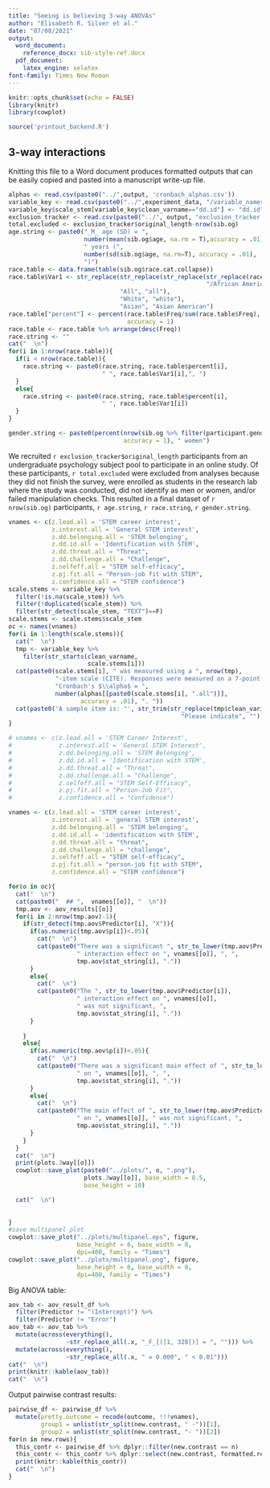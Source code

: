 ```yaml
---
title: "Seeing is believing 3-way ANOVAs"
author: "Elisabeth R. Silver et al."
date: "07/08/2021"
output:
  word_document: 
    reference_docx: sib-style-ref.docx
  pdf_document:
    latex_engine: xelatex
font-family: Times New Roman
---
```


```r
knitr::opts_chunk$set(echo = FALSE)
library(knitr)
library(cowplot)
```

```r
source('printout_backend.R')
```


## 3-way interactions

Knitting this file to a Word document produces formatted outputs that can be easily copied and pasted into a manuscript write-up file.

```r
alphas <- read.csv(paste0("../",output, 'cronbach_alphas.csv'))
variable_key <- read.csv(paste0("../",experiment_data, "/variable_names_key.csv"))
variable_key$scale_stem[variable_key$clean_varname=="dd.id"] <- "dd.id"
exclusion_tracker <- read.csv(paste0("../", output, "exclusion_tracker.csv"))
total.excluded <- exclusion_tracker$original_length-nrow(sib.og)
age.string <- paste0("_M_ age (SD) = ", 
                     number(mean(sib.og$age, na.rm = T),accuracy = .01),
                     " years (", 
                     number(sd(sib.og$age, na.rm=T), accuracy = .01),
                     ")")
race.table <- data.frame(table(sib.og$race.cat.collapse))
race.table$Var1 <- str_replace(str_replace(str_replace(str_replace(race.table$Var1, 
                                                       "/African American", ""),
                               "All", "all"),
                               "White", "white"),
                               "Asian", "Asian American")
race.table["percent"] <- percent(race.table$Freq/sum(race.table$Freq),
                                 accuracy = 1)
race.table <- race.table %>% arrange(desc(Freq))
race.string <- ""
cat("  \n")
for(i in 1:nrow(race.table)){
  if(i < nrow(race.table)){
    race.string <- paste0(race.string, race.table$percent[i], 
                          " ", race.table$Var1[i],", ")
  }
  else{
    race.string <- paste0(race.string, race.table$percent[i], 
                          " ", race.table$Var1[i])
  }
}

gender.string <- paste0(percent(nrow(sib.og %>% filter(participant.gender=="Women"))/nrow(sib.og),
                                accuracy = 1), " women")
```

We recruited `r exclusion_tracker$original_length` participants from an undergraduate psychology subject pool to participate in an online study. Of these participants, `r total.excluded` were excluded from analyses because they did not finish the survey, were enrolled as students in the research lab where the study was conducted, did not identify as men or women, and/or failed manipulation checks. This resulted in a final dataset of `r nrow(sib.og)` participants, `r age.string`, `r race.string`, `r gender.string`.


```r
vnames <- c(z.lead.all = 'STEM career interest',
            z.interest.all = 'General STEM interest',
            z.dd.belonging.all = 'STEM belonging',
            z.dd.id.all = 'Identification with STEM',
            z.dd.threat.all = "Threat",
            z.dd.challenge.all = "Challenge",
            z.selfeff.all = "STEM self-efficacy",
            z.pj.fit.all = "Person-job fit with STEM",
            z.confidence.all = "STEM confidence")
scale.stems <- variable_key %>% 
  filter(!is.na(scale_stem)) %>% 
  filter(!duplicated(scale_stem)) %>% 
  filter(str_detect(scale_stem, "TEXT")==F)
scale.stems <- scale.stems$scale_stem
oc <- names(vnames)
for(i in 1:length(scale.stems)){
  cat("  \n")
  tmp <- variable_key %>% 
    filter(str_starts(clean_varname, 
                      scale.stems[i]))
  cat(paste0(scale.stems[i], " was measured using a ", nrow(tmp), 
             "-item scale (CITE). Responses were measured on a 7-point Likert-type scale (1 = _strongly disagree_, 7 = _strongly agree_, ",
             "Cronbach's $\\alpha$ = ", 
             number(alphas[[paste0(scale.stems[i], ".all")]], 
                    accuracy = .01), ". "))
  cat(paste0('A sample item is: "', str_trim(str_replace(tmp$clean_variable_desc[1],
                                                "Please indicate", "")), '"'))
}
```



```r
# vnames <- c(z.lead.all = 'STEM Career Interest',
#             z.interest.all = 'General STEM Interest',
#             z.dd.belonging.all = 'STEM Belonging',
#             z.dd.id.all = 'Identification with STEM',
#             z.dd.threat.all = "Threat",
#             z.dd.challenge.all = "Challenge",
#             z.selfeff.all = "STEM Self-Efficacy",
#             z.pj.fit.all = "Person-Job Fit",
#             z.confidence.all = "Confidence")

vnames <- c(z.lead.all = 'STEM career interest',
            z.interest.all = 'general STEM interest',
            z.dd.belonging.all = 'STEM belonging',
            z.dd.id.all = 'identification with STEM',
            z.dd.threat.all = "threat",
            z.dd.challenge.all = "challenge",
            z.selfeff.all = "STEM self-efficacy",
            z.pj.fit.all = "person-job fit with STEM",
            z.confidence.all = "STEM confidence")

for(o in oc){
  cat("  \n")
  cat(paste0("  ## ",  vnames[[o]], "  \n"))
  tmp.aov <- aov_results[[o]]
  for(i in 2:nrow(tmp.aov)-1){
    if(str_detect(tmp.aov$Predictor[i], "X")){
      if(as.numeric(tmp.aov$p[i])<.05){
        cat("  \n")
        cat(paste0("There was a significant ", str_to_lower(tmp.aov$Predictor[i]),
                   " interaction effect on ", vnames[[o]], ", ",
                   tmp.aov$stat_string[i], "."))
      }
      else{
        cat("  \n")
        cat(paste0("The ", str_to_lower(tmp.aov$Predictor[i]),
                   " interaction effect on ", vnames[[o]], 
                   " was not significant, ",
                   tmp.aov$stat_string[i], "."))
      }
      
    }
    else{
      if(as.numeric(tmp.aov$p[i])<.05){
        cat("  \n")
        cat(paste0("There was a significant main effect of ", str_to_lower(tmp.aov$Predictor[i]),
                   " on ", vnames[[o]], ", ",
                   tmp.aov$stat_string[i], "."))
      }
      else{
        cat("  \n")
        cat(paste0("The main effect of ", str_to_lower(tmp.aov$Predictor[i]),
                   " on ", vnames[[o]], " was not significant, ",
                   tmp.aov$stat_string[i], "."))
      }
    }
  }
  cat("  \n")
  print(plots.3way[[o]])
  cowplot::save_plot(paste0("../plots/", o, ".png"),
                     plots.3way[[o]], base_width = 8.5,
                     base_height = 10)

  cat("  \n")
  
  
}
#save multipanel plot
cowplot::save_plot("../plots/multipanel.eps", figure,
                   base_height = 6, base_width = 8,
                   dpi=400, family = "Times")
cowplot::save_plot("../plots/multipanel.png", figure,
                   base_height = 6, base_width = 8,
                   dpi=400, family = "Times")
```

Big ANOVA table:

```r
aov_tab <- aov_result_df %>% 
  filter(Predictor != "(Intercept)") %>% 
  filter(Predictor != "Error")
aov_tab <- aov_tab %>% 
  mutate(across(everything(),
                ~str_replace_all(.x, "_F_[(]1, 328[)] = ", ""))) %>% 
  mutate(across(everything(),
                ~str_replace_all(.x, " = 0.000", " < 0.01"))) 
cat("  \n")
print(knitr::kable(aov_tab))
cat("  \n")
```


Output pairwise contrast results:

```r
pairwise_df <- pairwise_df %>% 
  mutate(pretty.outcome = recode(outcome, !!!vnames),
         group1 = unlist(str_split(new.contrast, " -"))[1],
         group2 = unlist(str_split(new.contrast, "- "))[2])
for(n in new.rows){
  this_contr <- pairwise_df %>% dplyr::filter(new.contrast == n)
  this_contr <- this_contr %>% dplyr::select(new.contrast, formatted.result, pretty.outcome)
  print(knitr::kable(this_contr))
  cat("  \n")
}

```
